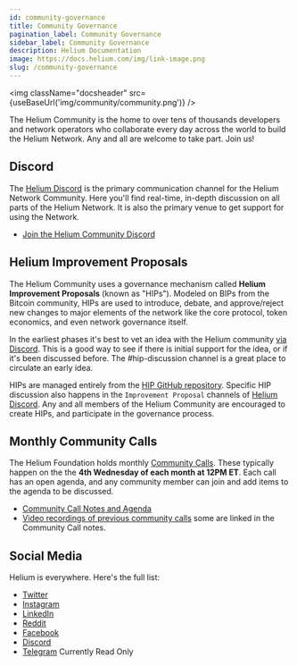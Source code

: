 ```yaml
---
id: community-governance
title: Community Governance
pagination_label: Community Governance
sidebar_label: Community Governance
description: Helium Documentation
image: https://docs.helium.com/img/link-image.png
slug: /community-governance
---
```



<img className="docsheader" src={useBaseUrl('img/community/community.png')} />

The Helium Community is the home to over tens of thousands developers and network operators who
collaborate every day across the world to build the Helium Network. Any and all are welcome to take
part. Join us!

## Discord

The [Helium Discord](https://discord.gg/helium) is the primary communication channel for the Helium
Network Community. Here you'll find real-time, in-depth discussion on all parts of the Helium
Network. It is also the primary venue to get support for using the Network.

- [Join the Helium Community Discord](https://discord.gg/helium)

## Helium Improvement Proposals

The Helium Community uses a governance mechanism called **Helium Improvement Proposals** (known as
"HIPs"). Modeled on BIPs from the Bitcoin community, HIPs are used to introduce, debate, and
approve/reject new changes to major elements of the network like the core protocol, token economics,
and even network governance itself.

In the earliest phases it's best to vet an idea with the Helium community
[via Discord](https://discord.gg/helium). This is a good way to see if there is initial support for
the idea, or if it's been discussed before. The #hip-discussion channel is a great place to
circulate an early idea.

HIPs are managed entirely from the [HIP GitHub repository](https://github.com/helium/HIP). Specific
HIP discussion also happens in the `Improvement Proposal` channels of
[Helium Discord](https://discord.gg/helium). Any and all members of the Helium Community are
encouraged to create HIPs, and participate in the governance process.

## Monthly Community Calls

The Helium Foundation holds monthly [Community Calls](https://helium.foundation/community-call).
These typically happen on the the **4th Wednesday of each month at 12PM ET**. Each call has an open
agenda, and any community member can join and add items to the agenda to be discussed.

- [Community Call Notes and Agenda](https://helium.foundation/community-call)
- [Video recordings of previous community calls](https://vimeo.com/dewialliance) some are linked in
  the Community Call notes.

## Social Media

Helium is everywhere. Here's the full list:

- [Twitter](https://twitter.com/helium)
- [Instagram](https://www.instagram.com/helium/)
- [LinkedIn](https://www.linkedin.com/company/heliuminc/)
- [Reddit](https://www.reddit.com/r/HeliumNetwork/)
- [Facebook](https://www.facebook.com/heliumsystems)
- [Discord](https://discord.gg/helium)
- [Telegram](https://t.me/helium_network) Currently Read Only
